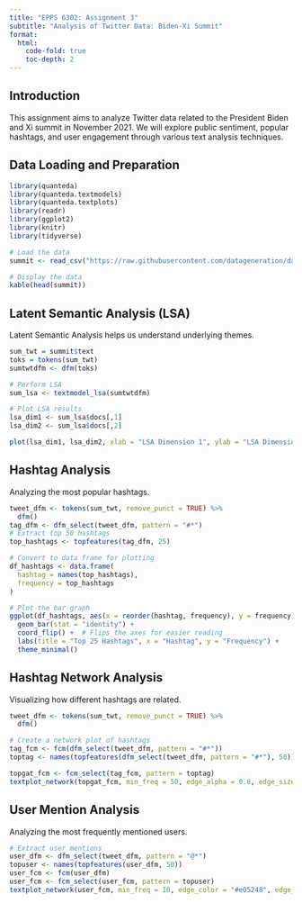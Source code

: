 ```yaml
---
title: "EPPS 6302: Assignment 3"
subtitle: "Analysis of Twitter Data: Biden-Xi Summit"
format: 
  html:
    code-fold: true
    toc-depth: 2
---
```


## Introduction

This assignment aims to analyze Twitter data related to the President Biden and Xi summit in November 2021. We will explore public sentiment, popular hashtags, and user engagement through various text analysis techniques.

## Data Loading and Preparation

```r
library(quanteda)
library(quanteda.textmodels)
library(quanteda.textplots)
library(readr)
library(ggplot2)
library(knitr)
library(tidyverse)

# Load the data
summit <- read_csv("https://raw.githubusercontent.com/datageneration/datamethods/master/textanalytics/summit_11162021.csv")

# Display the data
kable(head(summit))
```

## Latent Semantic Analysis (LSA)

Latent Semantic Analysis helps us understand underlying themes.

```r
sum_twt = summit$text
toks = tokens(sum_twt)
sumtwtdfm <- dfm(toks)

# Perform LSA
sum_lsa <- textmodel_lsa(sumtwtdfm)

# Plot LSA results
lsa_dim1 <- sum_lsa$docs[,1]
lsa_dim2 <- sum_lsa$docs[,2]

plot(lsa_dim1, lsa_dim2, xlab = "LSA Dimension 1", ylab = "LSA Dimension 2", main = "LSA of Summit Tweets", pch = 20)

```

## Hashtag Analysis

Analyzing the most popular hashtags.

```r
tweet_dfm <- tokens(sum_twt, remove_punct = TRUE) %>%
  dfm()
tag_dfm <- dfm_select(tweet_dfm, pattern = "#*")
# Extract top 50 hashtags
top_hashtags <- topfeatures(tag_dfm, 25)

# Convert to data frame for plotting
df_hashtags <- data.frame(
  hashtag = names(top_hashtags),
  frequency = top_hashtags
)

# Plot the bar graph
ggplot(df_hashtags, aes(x = reorder(hashtag, frequency), y = frequency)) +
  geom_bar(stat = "identity") +
  coord_flip() +  # Flips the axes for easier reading
  labs(title = "Top 25 Hashtags", x = "Hashtag", y = "Frequency") +
  theme_minimal()

```

## Hashtag Network Analysis

Visualizing how different hashtags are related.

```r
tweet_dfm <- tokens(sum_twt, remove_punct = TRUE) %>%
  dfm()

# Create a network plot of hashtags
tag_fcm <- fcm(dfm_select(tweet_dfm, pattern = "#*"))
toptag <- names(topfeatures(dfm_select(tweet_dfm, pattern = "#*"), 50))

topgat_fcm <- fcm_select(tag_fcm, pattern = toptag)
textplot_network(topgat_fcm, min_freq = 50, edge_alpha = 0.8, edge_size = 5)

```

## User Mention Analysis

Analyzing the most frequently mentioned users.

```r
# Extract user mentions
user_dfm <- dfm_select(tweet_dfm, pattern = "@*")
topuser <- names(topfeatures(user_dfm, 50))
user_fcm <- fcm(user_dfm)
user_fcm <- fcm_select(user_fcm, pattern = topuser)
textplot_network(user_fcm, min_freq = 10, edge_color = "#e05248", edge_alpha = 0.8, edge_size = 5)

```
